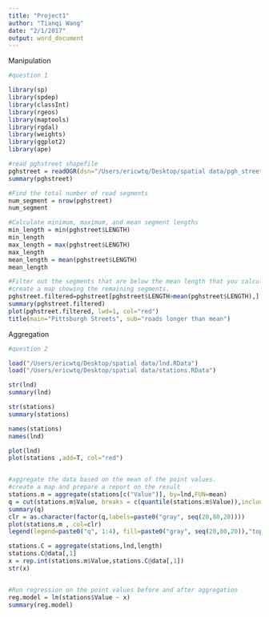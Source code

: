 ```yaml
---
title: "Project1"
author: "Tianqi Wang"
date: "2/1/2017"
output: word_document
---
```

Manipulation
```r
#question 1

library(sp)
library(spdep)
library(classInt)
library(rgeos)
library(maptools)
library(rgdal)
library(weights)
library(ggplot2)
library(ape)

#read pghstreet shapefile
pghstreet = readOGR(dsn="/Users/ericwtq/Desktop/spatial data/pgh_streets/pgh_streets",layer = "pgh_streets")
summary(pghstreet)

#Find the total number of road segments 
num_segment = nrow(pghstreet)
num_segment

#Calculate minimum, maximum, and mean segment lengths
min_length = min(pghstreet$LENGTH)
min_length
max_length = max(pghstreet$LENGTH)
max_length
mean_length = mean(pghstreet$LENGTH)
mean_length

#Filter out the segments that are below the mean length that you calculated in (b) and then
#create a map showing the remaining segments. 
pghstreet.filtered=pghstreet[pghstreet$LENGTH>mean(pghstreet$LENGTH),]
summary(pghstreet.filtered)
plot(pghstreet.filtered, lwd=1, col="red")
title(main="Pittsburgh Streets", sub="roads longer than mean")
```


Aggregation
```r
#question 2

load("/Users/ericwtq/Desktop/spatial data/lnd.RData")
load("/Users/ericwtq/Desktop/spatial data/stations.RData")

str(lnd)
summary(lnd)

str(stations)
summary(stations)

names(stations)
names(lnd)

plot(lnd)
plot(stations ,add=T, col="red")


#aggregate the data based on the mean of the point values.
#create a map and prepare a report on the result
stations.m = aggregate(stations[c("Value")], by=lnd,FUN=mean)
q = cut(stations.m$Value, breaks = c(quantile(stations.m$Value)),include.lowest=T)
summary(q)
clr = as.character(factor(q,labels=paste0("gray", seq(20,80,20))))
plot(stations.m , col=clr)
legend(legend=paste0("q", 1:4), fill=paste0("gray", seq(20,80,20)),"topright")

stations.C = aggregate(stations,lnd,length)
stations.C@data[,1]
x = rep.int(stations.m$Value,stations.C@data[,1])
str(x)


#Run regression on the point values before and after aggregation
reg.model = lm(stations$Value ~ x)
summary(reg.model)
```

